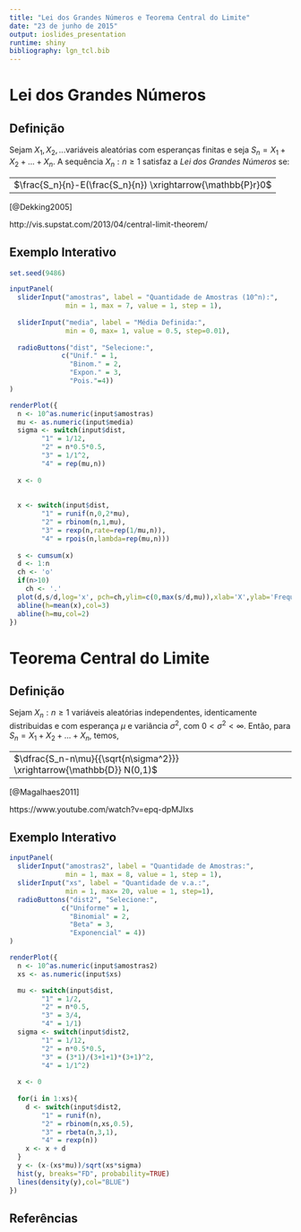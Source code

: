 ```yaml
---
title: "Lei dos Grandes Números e Teorema Central do Limite"
date: "23 de junho de 2015"
output: ioslides_presentation
runtime: shiny
bibliography: lgn_tcl.bib
---
```


# Lei dos Grandes Números

## Definição


Sejam $X_1, X_2, ...$variáveis aleatórias com esperanças finitas e seja $S_n = X_1+X_2+...+X_n$. A sequência ${X_n:n\geq1}$ satisfaz a *Lei dos Grandes Números* se: 

---------------------------------------------
$\frac{S_n}{n}-E(\frac{S_n}{n}) \xrightarrow{\mathbb{P}r}0$
---------------------------------------------


[@Dekking2005]

http://vis.supstat.com/2013/04/central-limit-theorem/


## Exemplo Interativo 

```r

set.seed(9486)

inputPanel(
  sliderInput("amostras", label = "Quantidade de Amostras (10^n):",
              min = 1, max = 7, value = 1, step = 1),
  
  sliderInput("media", label = "Média Definida:",
              min = 0, max= 1, value = 0.5, step=0.01),
  
  radioButtons("dist", "Selecione:",
             c("Unif." = 1,
               "Binom." = 2,
               "Expon." = 3,
               "Pois."=4))
)

renderPlot({
  n <- 10^as.numeric(input$amostras)
  mu <- as.numeric(input$media)
  sigma <- switch(input$dist, 
        "1" = 1/12,
        "2" = n*0.5*0.5,
        "3" = 1/1^2,
        "4" = rep(mu,n))
  
  x <- 0
  
  
  x <- switch(input$dist, 
        "1" = runif(n,0,2*mu),
        "2" = rbinom(n,1,mu),
        "3" = rexp(n,rate=rep(1/mu,n)),
        "4" = rpois(n,lambda=rep(mu,n)))
    
  s <- cumsum(x)
  d <- 1:n
  ch <- 'o'
  if(n>10)
    ch <- '.'
  plot(d,s/d,log='x', pch=ch,ylim=c(0,max(s/d,mu)),xlab='X',ylab='Frequencia')
  abline(h=mean(x),col=3)
  abline(h=mu,col=2)
})
```

# Teorema Central do Limite

## Definição

Sejam ${X_n:n\geq1}$ variáveis aleatórias independentes, identicamente distribuidas e com esperança $\mu$ e variância $\sigma^2$, com $0<\sigma^2<\infty$. Então, para $S_n=X_1+X_2+...+X_n$, temos, 

---------------------------------------------
$\dfrac{S_n-n\mu}{{\sqrt{n\sigma^2}}} \xrightarrow{\mathbb{D}} N(0,1)$
---------------------------------------------

[@Magalhaes2011]

https://www.youtube.com/watch?v=epq-dpMJIxs


## Exemplo Interativo

```r
inputPanel(
  sliderInput("amostras2", label = "Quantidade de Amostras:",
              min = 1, max = 8, value = 1, step = 1),
  sliderInput("xs", label = "Quantidade de v.a.:",
              min = 1, max= 20, value = 1, step=1),
  radioButtons("dist2", "Selecione:",
             c("Uniforme" = 1,
               "Binomial" = 2,
               "Beta" = 3,
               "Exponencial" = 4))
)

renderPlot({
  n <- 10^as.numeric(input$amostras2)
  xs <- as.numeric(input$xs)

  mu <- switch(input$dist, 
        "1" = 1/2,
        "2" = n*0.5,
        "3" = 3/4,
        "4" = 1/1)
  sigma <- switch(input$dist2, 
        "1" = 1/12,
        "2" = n*0.5*0.5,
        "3" = (3*1)/(3+1+1)*(3+1)^2,
        "4" = 1/1^2)
  
  x <- 0
  
  for(i in 1:xs){
    d <- switch(input$dist2, 
        "1" = runif(n),
        "2" = rbinom(n,xs,0.5),
        "3" = rbeta(n,3,1),
        "4" = rexp(n))
    x <- x + d
  }
  y <- (x-(xs*mu))/sqrt(xs*sigma)
  hist(y, breaks="FD", probability=TRUE)
  lines(density(y),col="BLUE")
})
```

## Referências
